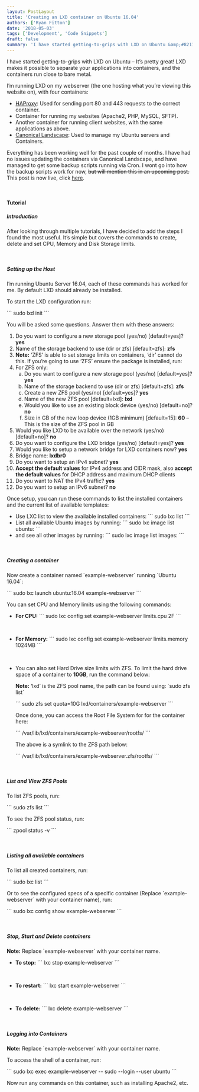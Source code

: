 ```yaml
---
layout: PostLayout
title: 'Creating an LXD container on Ubuntu 16.04'
authors: ['Ryan Fitton']
date: '2018-05-03'
tags: ['Development', 'Code Snippets']
draft: false
summary: 'I have started getting-to-grips with LXD on Ubuntu &amp;#8211; It&amp;#8217;s pretty great! LXD makes it possible to separate your applications into containers, and the containers run close to bare metal. I&amp;#8217;m running LXD on my webserver (the one hosting what you&amp;#8217;re viewing this website on), with four containers: HAProxy: Used for sending port 80 and [&amp;hellip;]'
---
```


<p>I have started getting-to-grips with LXD on Ubuntu &#8211; It&#8217;s pretty great! LXD makes it possible to separate your applications into containers, and the containers run close to bare metal.</p>
<p>I&#8217;m running LXD on my webserver (the one hosting what you&#8217;re viewing this website on), with four containers:</p>
<ul>
<li><a href="http://www.haproxy.org/">HAProxy</a>: Used for sending port 80 and 443 requests to the correct container.</li>
<li>Container for running my websites (Apache2, PHP, MySQL, SFTP).</li>
<li>Another container for running client websites, with the same applications as above.</li>
<li><a href="https://landscape.canonical.com/set-up-on-prem">Canonical Landscape</a>: Used to manage my Ubuntu servers and Containers.</li>
</ul>
<p>Everything has been working well for the past couple of months. I have had no issues updating the containers via Canonical Landscape, and have managed to get some backup scripts running via Cron. I wont go into how the backup scripts work for now, <span style="text-decoration: line-through;">but will mention this in an upcoming post.</span> This post is now live, click <a href="https://ryanfitton.co.uk/blog/lxd-container-backup-to-ftp-server-script/">here</a>.</p>
<p>&nbsp;</p>
<h4>Tutorial</h4>
<h5>Introduction</h5>
<p>After looking through multiple tutorials, I have decided to add the steps I found the most useful. It&#8217;s simple but covers the commands to create, delete and set CPU, Memory and Disk Storage limits.</p>
<p>&nbsp;</p>
<h5>Setting up the Host</h5>
<p>I&#8217;m running Ubuntu Server 16.04, each of these commands has worked for me. By default LXD should already be installed.</p>
<p>To start the LXD configuration run:</p>
```
sudo lxd init
```
<p>You will be asked some questions. Answer them with these answers:</p>
<ol>
<li>Do you want to configure a new storage pool (yes/no) [default=yes]? <strong>yes</strong></li>
<li>Name of the storage backend to use (dir or zfs) [default=zfs]: <strong>zfs</strong></li>
<li><strong>Note:</strong> &#8216;ZFS&#8217; is able to set storage limits on containers, &#8216;dir&#8217; cannot do this. If you&#8217;re going to use &#8216;ZFS&#8217; ensure the package is installed, run:</li>
<li>For ZFS only:
    <ol type="a">
        <li>Do you want to configure a new storage pool (yes/no) [default=yes]? <strong>yes</strong></li>
        <li>Name of the storage backend to use (dir or zfs) [default=zfs]: <strong>zfs</strong></li>
        <li>Create a new ZFS pool (yes/no) [default=yes]? <strong>yes</strong></li>
        <li>Name of the new ZFS pool [default=lxd]: <strong>lxd</strong></li>
        <li>Would you like to use an existing block device (yes/no) [default=no]? <strong>no</strong></li>
        <li>Size in GB of the new loop device (1GB minimum) [default=15]: <strong>60</strong> &#8211; This is the size of the ZFS pool in GB</li>
    </ol>
</li>
<li>Would you like LXD to be available over the network (yes/no) [default=no]? <strong>no</strong></li>
<li>Do you want to configure the LXD bridge (yes/no) [default=yes]? <strong>yes</strong></li>
<li>Would you like to setup a network bridge for LXD containers now? <strong>yes</strong></li>
<li>Bridge name: <strong>lxdbr0</strong></li>
<li>Do you want to setup an IPv4 subnet? <strong>yes</strong></li>
<li><strong>Accept the default values</strong> for IPv4 address and CIDR mask, also <strong>accept the default values</strong> for DHCP address and maximum DHCP clients</li>
<li>Do you want to NAT the IPv4 traffic? <strong>yes</strong></li>
<li>Do you want to setup an IPv6 subnet? <strong>no</strong></li>
</ol>
<p>Once setup, you can run these commands to list the installed containers and the current list of available templates:</p>
<ul>
<li>Use LXC list to view the available installed containers:
```
sudo lxc list
```
</li>
<li>List all available Ubuntu images by running:
```
sudo lxc image list ubuntu:
```
</li>
<li>and see all other images by running:
```
sudo lxc image list images:
```
</li>
</ul>
<p>&nbsp;</p>
<h5>Creating a container</h5>
<p>Now create a container named `example-webserver` running `Ubuntu 16.04`:</p>
```
sudo lxc launch ubuntu:16.04 example-webserver
```
<p>You can set CPU and Memory limits using the following commands:</p>
<ul>
<li><strong>For CPU:</strong>
```
sudo lxc config set example-webserver limits.cpu 2F
```
<p>&nbsp;</li>
<li><strong>For Memory:</strong>
```
sudo lxc config set example-webserver limits.memory 1024MB
```
<p>&nbsp;</li>
<li>You can also set Hard Drive size limits with ZFS. To limit the hard drive space of a container to <strong>10GB</strong>, run the command below:
<p><strong>Note:</strong> &#8216;lxd&#8217; is the ZFS pool name, the path can be found using: `sudo zfs list`</p>
```
sudo zfs set quota=10G lxd/containers/example-webserver
```
<p>Once done, you can access the Root File System for for the container here:</p>
```
/var/lib/lxd/containers/example-webserver/rootfs/
```
<p>The above is a symlink to the ZFS path below:</p>
```
/var/lib/lxd/containers/example-webserver.zfs/rootfs/
```
</li>
</ul>
<p>&nbsp;</p>
<h5>List and View ZFS Pools</h5>
<p>To list ZFS pools, run:</p>
```
sudo zfs list
```
<p>To see the ZFS pool status, run:</p>
```
zpool status -v
```
<p>&nbsp;</p>
<h5>Listing all available containers</h5>
<p>To list all created containers, run:</p>
```
sudo lxc list
```
<p>Or to see the configured specs of a specific container (Replace `example-webserver` with your container name), run:</p>
```
sudo lxc config show example-webserver
```
<p>&nbsp;</p>
<h5>Stop, Start and Delete containers</h5>
<p><strong>Note:</strong> Replace `example-webserver` with your container name.</p>
<ul>
<li><strong>To stop:</strong>
```
lxc stop example-webserver
```
<p>&nbsp;</li>
<li><strong>To restart:</strong>
```
lxc start example-webserver
```
<p>&nbsp;</li>
<li><strong>To delete:</strong>
```
lxc delete example-webserver
```
</li>
</ul>
<p>&nbsp;</p>
<h5>Logging into Containers</h5>
<p><strong>Note:</strong> Replace `example-webserver` with your container name.</p>
<p>To access the shell of a container, run:</p>
```
sudo lxc exec example-webserver -- sudo --login --user ubuntu
```
<p>Now run any commands on this container, such as installing Apache2, etc.</p>
